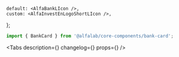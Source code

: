 


<Meta title='Компоненты/Прочие компоненты/BankCard' component={BankCard} />

    default: <AlfaBankLIcon />,
    custom: <AlfaInvestEnLogoShortLIcon />,
};

<!-- Canvas -->

<Story name='BankCard'>
    <BankCard
        backgroundColor={text('backgroundColor', '#EF3124')}
        bankLogo={logo[select('bankLogo', ['default', 'custom'], 'default')]}
    />
</Story>

<!-- Docs -->

<ComponentHeader name='BankCard' version={version} package='@alfalab/core-components/bank-card' />

```jsx
import { BankCard } from '@alfalab/core-components/bank-card';
```

<Tabs
    description={<Description />}
    changelog={<Changelog />}
    props={<ArgsTable of={BankCardTS} />}
/>
